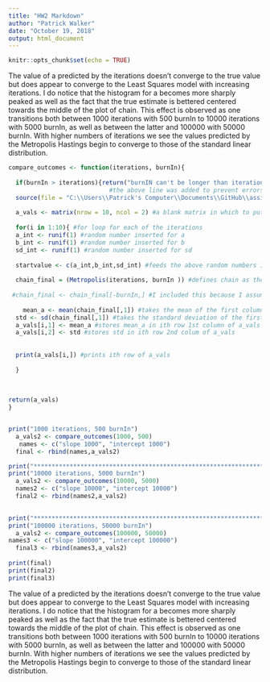 ```yaml
---
title: "HW2 Markdown"
author: "Patrick Walker"
date: "October 19, 2018"
output: html_document
---
```


```r
knitr::opts_chunk$set(echo = TRUE)
```

The value of a predicted by the iterations doesn't converge to the true value but does appear to converge to the Least Squares model with increasing iterations. I do notice that the histogram for a becomes more sharply peaked as well as the fact that the true estimate is bettered centered towards the middle of the plot of chain. This effect is observed as one transitions both between 1000 iterations with 500 burnIn to 10000 iterations with 5000 burnIn, as well as between the latter and 100000 with 50000 burnIn. With higher numbers of iterations we see the values predicted by the Metropolis Hastings begin to converge to those of the standard linear distribution.


```r
compare_outcomes <- function(iterations, burnIn){
  
  if(burnIn > iterations){return("burnIN can't be longer than iterations")}
                            #the above line was added to prevent errors of non-finite length vectors
  source(file = "C:\\Users\\Patrick's Computer\\Documents\\GitHub\\assignment-2-cardinalbraxiatel\\HW2 part 4.R") #Opens file of Metropolis function
  
  a_vals <- matrix(nrow = 10, ncol = 2) #a blank matrix in which to put the mean and sd of a
  
  for(i in 1:10){ #for loop for each of the iterations
  a_int <- runif(1) #random number inserted for a
  b_int <- runif(1) #random number inserted for b
  sd_int <- runif(1) #random number inserted for sd
  
  startvalue <- c(a_int,b_int,sd_int) #feeds the above random numbers into startvalue
  
  chain_final = (Metropolis(iterations, burnIn )) #defines chain as the output of the Metropolis function
  
 #chain_final <- chain_final[-burnIn,] #I included this because I assume you don't want the burnIn
  
    mean_a <- mean(chain_final[,1]) #takes the mean of the first column of the chain 
  std <- sd(chain_final[,1]) #takes the standard deviation of the first column of chain
  a_vals[i,1] <- mean_a #stores mean_a in ith row 1st column of a_vals
  a_vals[i,2] <- std #stores std in ith row 2nd colum of a_vals
  
  
  print(a_vals[i,]) #prints ith row of a_vals
  
  }
  
  
 
return(a_vals)
}


print("1000 iterations, 500 burnIn")
  a_vals2 <- compare_outcomes(1000, 500)
   names <- c("slope 1000", "intercept 1000")
  final <- rbind(names,a_vals2)

print("*****************************************************************")
print("10000 iterations, 5000 burnIn")
  a_vals2 <- compare_outcomes(10000, 5000)
  names2 <- c("slope 10000", "intercept 10000")
  final2 <- rbind(names2,a_vals2)

 
print("*****************************************************************")
print("100000 iterations, 50000 burnIn")
  a_vals2 <- compare_outcomes(100000, 50000)
names3 <- c("slope 100000", "intercept 100000")
  final3 <- rbind(names3,a_vals2)
  
print(final)
print(final2)
print(final3)
```

The value of a predicted by the iterations doesn't converge to the true value but does appear to converge to the Least Squares model with increasing iterations. I do notice that the histogram for a becomes more sharply peaked as well as the fact that the true estimate is bettered centered towards the middle of the plot of chain. This effect is observed as one transitions both between 1000 iterations with 500 burnIn to 10000 iterations with 5000 burnIn, as well as between the latter and 100000 with 50000 burnIn. With higher numbers of iterations we see the values predicted by the Metropolis Hastings begin to converge to those of the standard linear distribution.